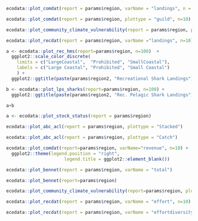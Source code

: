 
```r
ecodata::plot_comdat(report = params$region, varName = "landings", n = 10)
```

```r
ecodata::plot_comdat(report = params$region, plottype = "guild", n=10)
```

```r
ecodata::plot_community_climate_vulnerability(report = params$region, plottype = "regionland", n=100)
```

```r
ecodata::plot_recdat(report = params$region, varName ="landings", n=10)
```

```r
a <- ecodata::plot_rec_hms(report=params$region, n=100)  +
  ggplot2::scale_color_discrete(        
    limits = c("LargeCoastal",  "Prohibited", "SmallCoastal"),         
    labels = c("Large Coastal", "Prohibited", "Small Coastal")
    ) +
  ggplot2::ggtitle(paste(params$region2, "Recreational Shark Landings"))

b <- ecodata::plot_lps_sharks(report=params$region, n=100) + 
  ggplot2::ggtitle(paste(params$region2, "Rec. Pelagic Shark Landings"))

a+b
```

```r
a <- ecodata::plot_stock_status(report = params$region)
```

```r
ecodata::plot_abc_acl(report = params$region, plottype = "Stacked")
```

```r
ecodata::plot_abc_acl(report = params$region, plottype = "Catch")
```

```r
ecodata::plot_comdat(report=params$region, varName="revenue", n=10) + 
  ggplot2::theme(legend.position = "right",
                      legend.title = ggplot2::element_blank())
```

```r
ecodata::plot_bennet(report = params$region, varName = "total")
```

```r
ecodata::plot_bennet(report=params$region)
```

```r
ecodata::plot_community_climate_vulnerability(report=params$region, plottype = "regionrev", n=100)
```

```r
ecodata::plot_recdat(report = params$region, varName = "effort", n=10)
```

```r
ecodata::plot_recdat(report = params$region, varName = "effortdiversity", n=10)
```
